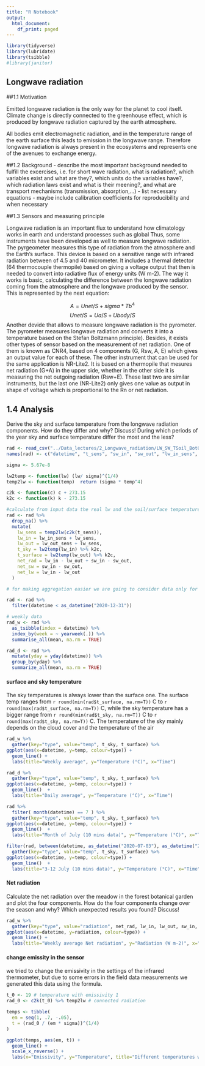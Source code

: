 ```yaml
---
title: "R Notebook"
output:
  html_document:
    df_print: paged
---
```


```r
library(tidyverse)
library(lubridate)
library(tsibble)
#library(janitor)
```



## Longwave radiation  


##1.1 Motivation

Emitted longwave radiation is the only way for the planet to cool itself. Climate change is directly connected to the greenhouse effect, which is produced by longwave radiation captured by the earth atmosphere.

All bodies emit electromagnetic radiation, and in the temperature range of the earth surface this leads to emission in the longwave range.
Therefore longwave radiation is always present in the ecosystems and represents one of the avenues to exchange energy.

##1.2 Background
- describe the most important background needed to fulfill the excercises, i.e. for short wave radiation, what is radiation?, which variables exist and what are they?, which units do the variables have?,  which radiation laws exist and what is their meening?, and what are transport mechanisms (transmission, absorption,…)
- list necessary equations
- maybe include calibration coefficients for reproducibility and when necessary


##1.3 Sensors and measuring principle

Longwave radiation is an important flux to understand how climatology works in earth and understand processes such as global  Thus, some instruments have been developed as well to measure longwave radiation. The pyrgeometer measures this type of radiation from the atmosphere and the Earth's surface. This device is based on a sensitive range with infrared radiation between of 4.5 and 40 micrometer. It includes a thermal detector (64 thermocouple thermopile) based on giving a voltage output that then is needed to convert into radiative flux of energy units (W m-2). The way it works is basic, calculating the difference between the longwave radiation coming from the atmosphere and the longwave produced by the sensor. This is represented by the next equation:

$$ A= Unet/S + sigma * Tb^4 $$ 
$$ Unet/S = Ua/S + Ubody/S $$
Another devide that allows to measure longwave radiation is the pyrometer. The pyrometer measures longwave radiation and converts it into a temperature based on the Stefan Boltzmann principle). 
Besides, it exists other types of sensor based on the measurement of net radiation. One of them is known as CNR4, based on 4 components (G, Rsw, A, E) which gives an output value for each of these. 
The other instrument that can be used for the same application is NR-Lite2. It is based on a thermopile that mesures net radiation (G+A) in  the upper side, whether in the other side it is measuring the net outgoing radiation (Rsw+E). These last two are similar instruments, but the last one (NR-Lite2) only gives one value as output in shape of voltage which is proportional to the Rn or net radiation. 




## 1.4 Analysis




Derive the sky and surface temperature from the longwave radiation
components. How do they differ and why? Discuss! During which
periods of the year sky and surface temperature differ the most and
the less?




```r
rad <- read_csv("../Data_lectures/2_Longwave_radiation/LW_SW_TSoil_BotGarten.csv")
names(rad) <- c("datetime", "t_sens", "sw_in", "sw_out", "lw_in_sens", "lw_out_sens", "t_soil")
```

```r
sigma <- 5.67e-8 

lw2temp <- function(lw) (lw/ sigma)^(1/4)
temp2lw <- function(temp)  return (sigma * temp^4)

c2k <- function(c) c + 273.15
k2c <- function(k) k - 273.15
```


```r
#calculate from input data the real lw and the soil/surface temperature
rad <- rad %>%
  drop_na() %>%
  mutate(
    lw_sens = temp2lw(c2k(t_sens)),
    lw_in = lw_in_sens + lw_sens,
    lw_out = lw_out_sens + lw_sens,
    t_sky = lw2temp(lw_in) %>% k2c,
    t_surface = lw2temp(lw_out) %>% k2c,
    net_rad = lw_in - lw_out + sw_in - sw_out,
    net_sw = sw_in - sw_out,
    net_lw = lw_in - lw_out
  )
```

```r
# for making aggregation easier we are going to consider data only for one calendar year

rad <- rad %>%
  filter(datetime < as_datetime("2020-12-31"))
```


```r
# weekly data
rad_w <- rad %>% 
  as_tsibble(index = datetime) %>%
  index_by(week = ~ yearweek(.)) %>%
  summarise_all(mean, na.rm = TRUE)
```


```r
rad_d <- rad %>%
  mutate(yday = yday(datetime)) %>%
  group_by(yday) %>%
  summarize_all(mean, na.rm = TRUE)
```




#### surface and sky temperature


The sky temperatures is always lower than the surface one. The surface temp ranges from `r round(min(rad$t_surface, na.rm=T))` C to `r round(max(rad$t_surface, na.rm=T))` C, while the sky temperature has a bigger range from `r round(min(rad$t_sky, na.rm=T))` C to `r round(max(rad$t_sky, na.rm=T))` C.
The temperature of the sky mainly depends on the cloud cover and the temperature of the air


```r
rad_w %>%
  gather(key="type", value="temp", t_sky, t_surface) %>%
ggplot(aes(x=datetime, y=temp, colour=type)) +
  geom_line() +
  labs(title="Weekly average", y="Temperature (°C)", x="Time")
```


```r
rad_d %>%
  gather(key="type", value="temp", t_sky, t_surface) %>%
ggplot(aes(x=datetime, y=temp, colour=type)) +
  geom_line()  +
  labs(title="Daily average", y="Temperature (°C)", x="Time")
```


```r
rad %>%
  filter( month(datetime) == 7 ) %>%
  gather(key="type", value="temp", t_sky, t_surface) %>%
ggplot(aes(x=datetime, y=temp, colour=type)) +
  geom_line()  +
  labs(title="Month of July (10 mins data)", y="Temperature (°C)", x="Time")
```




```r
filter(rad, between(datetime, as_datetime("2020-07-03"), as_datetime("2020-07-12"))) %>%
  gather(key="type", value="temp", t_sky, t_surface) %>%
ggplot(aes(x=datetime, y=temp, colour=type)) +
  geom_line()  +
  labs(title="3-12 July (10 mins data)", y="Temperature (°C)", x="Time")
```











#### Net radiation


Calculate the net radiation over the meadow in the forest botanical
garden and plot the four components. How do the four components
change over the season and why? Which unexpected results you
found? Discuss!




```r
rad_w %>%
  gather(key="type", value="radiation", net_rad, lw_in, lw_out, sw_in, sw_out, factor_key = T) %>%
ggplot(aes(x=datetime, y=radiation, colour=type)) +
  geom_line() +
  labs(title="Weekly average Net radiation", y="Radiation (W m-2)", x="Time")
```


#### change emissity in the sensor

we tried to change the emissivity in the settings of the infrared thermometer, but due to some errors in the field data measurements we generated this data using the formula.


```r
t_0 <- 19 # temperature with emissivity 1
rad_0 <- c2k(t_0) %>% temp2lw # connected radiation 

temps <- tibble(
  em = seq(1, .7, -.05),
  t = (rad_0 / (em * sigma))^(1/4) 
) 
```

```r
ggplot(temps, aes(em, t)) +
  geom_line() +
  scale_x_reverse() +
  labs(x="Emissivity", y="Temperature", title="Different temperatures with different emissivity")
```

